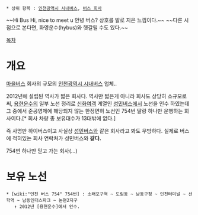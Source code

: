  * 상위 항목 : [[인천광역시 시내버스]], [[버스 회사]]

~~Hi Bus Hi, nice to meet u 안녕 버스? 상호를 발로 지은 느낌이다.~~
~~다른 시점으로 본다면, 화영운수(hybus)와 헷갈릴 수도 있다.~~

[[목차]]

= 개요 =
[[마을버스]] 회사의 규모의 [[인천광역시 시내버스]] 업체..

2012년에 설립된 역사가 짧은 회사다. 역사만 짧은게 아니라 회사도 상당히 소규모로써, [[용현운수]]의 일부 노선 정리로 [[신화여객]] 계열인 [[성민버스]]에서 노선을 인수 하였는데 그 중에서 준공영제에 해당되지 않는 한정면허 노선인 754번 딸랑 하나만 운행하는 회사이다.[* 회사 차량 총 보유대수가 13대밖에 없다.]

즉 사명만 하이버스이고 사실상 [[성민버스]]와 같은 회사라고 봐도 무방하다. 실제로 버스에 적혀있는 회사 연락처가 성민버스와 '''같다.'''

754번 하나만 믿고 가는 회사(...)

= 보유 노선 =
 * [wiki:"인천 버스 754" 754번] : 소래포구역 ~ 도림동 ~ 남동구청 ~ 인천터미널 ~ 선학역 ~ 남동인더스파크 ~ 논현2지구
    ↑ 2012년 [용현운수]에서 인수.

